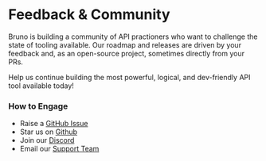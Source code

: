 # Feedback & Community

Bruno is building a community of API practioners who want to challenge the state of tooling available. Our roadmap and releases are driven by your feedback and, as an open-source project, sometimes directly from your PRs.

Help us continue building the most powerful, logical, and dev-friendly API tool available today!

### How to Engage

- Raise a [GitHub Issue](https://www.github.com/usebruno/bruno/issues)
- Star us on [Github](https://github.com/usebruno/bruno)
- Join our [Discord](https://discord.com/invite/fAPz4PrYnK)
- Email our [Support Team](mailto:support@usebruno.com)
